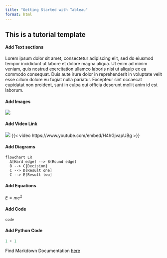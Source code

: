 ```yaml
---
title: "Getting Started with Tableau"
format: html
---
```


## This is a tutorial template

#### Add Text sections 
::: {.padding}


Lorem ipsum dolor sit amet, consectetur adipiscing elit, sed do eiusmod tempor incididunt ut labore et dolore magna aliqua. Ut enim ad minim veniam, quis nostrud exercitation ullamco laboris nisi ut aliquip ex ea commodo consequat. Duis aute irure dolor in reprehenderit in voluptate velit esse cillum dolore eu fugiat nulla pariatur. Excepteur sint occaecat cupidatat non proident, sunt in culpa qui officia deserunt mollit anim id est laborum.
:::


#### Add Images 
::: {.padding}
![](images/uazcastimage.png)
:::


#### Add Video Link
::: {.padding}
::: {.video-img}
[![](images/video-image.png)](https://youtu.be/H4hGjvapUBg)
{{< video https://www.youtube.com/embed/H4hGjvapUBg >}}
:::
:::

#### Add Diagrams 
::: {.padding}
```mermaid
flowchart LR
  A[Hard edge] --> B(Round edge)
  B --> C{Decision}
  C --> D[Result one]
  C --> E[Result two]
```
:::

#### Add Equations
::: {.padding}
$E = mc^{2}$
:::

#### Add Code
::: {.padding}
```
code
```
:::

#### Add Python Code
::: {.padding}
```python
1 + 1
```
:::
:::{.callout-tip}
Find Markdown Documentation [here](https://quarto.org/docs/authoring/markdown-basics.html)
:::